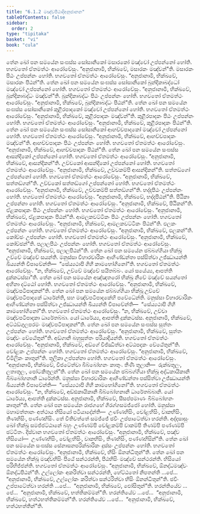 ```yaml
---
title: "6.1.2 මඤ්චපීඨාදිඅනුජානන"
tableOfContents: false
sidebar:
  order: 2
type: "tipitaka"
basket: "vi"
book: "cula"
---
```



<DynamicBreadcrumb />

<Division number="297" book="cula">

<Paragraph number="1274" book="cula">
තේන ඛෝ පන සමයේන සංඝස්ස සෝසානිකෝ මසාරකෝ මඤ්චෝ උප්පන්නෝ හෝති. භගවතෝ ඒතමත්ථං ආරෝචේසුං. “අනුජානාමි, භික්ඛවේ, මසාරකං මඤ්චන්”ති. මසාරකං පීඨං උප්පන්නං හෝති. භගවතෝ ඒතමත්ථං ආරෝචේසුං. “අනුජානාමි, භික්ඛවේ, මසාරකං පීඨන්”ති.
</Paragraph>

<Paragraph number="1275" book="cula">
තේන ඛෝ පන සමයේන සංඝස්ස සෝසානිකෝ බුන්දිකාබද්ධෝ මඤ්චෝ උප්පන්නෝ හෝති. භගවතෝ ඒතමත්ථං ආරෝචේසුං. “අනුජානාමි, භික්ඛවේ, බුන්දිකාබද්ධං මඤ්චන්”ති. බුන්දිකාබද්ධං පීඨං උප්පන්නං හෝති. භගවතෝ ඒතමත්ථං ආරෝචේසුං. “අනුජානාමි, භික්ඛවේ, බුන්දිකාබද්ධං පීඨන්”ති.
</Paragraph>

<Paragraph number="1276" book="cula">
තේන ඛෝ පන සමයේන සංඝස්ස සෝසානිකෝ කුළීරපාදකෝ මඤ්චෝ උප්පන්නෝ හෝති. භගවතෝ ඒතමත්ථං ආරෝචේසුං. “අනුජානාමි, භික්ඛවේ, කුළීරපාදකං මඤ්චන්”ති. කුළීරපාදකං පීඨං උප්පන්නං හෝති. භගවතෝ ඒතමත්ථං ආරෝචේසුං. “අනුජානාමි, භික්ඛවේ, කුළීරපාදකං පීඨන්”ති.
</Paragraph>

<Paragraph number="1277" book="cula">
තේන ඛෝ පන සමයේන සංඝස්ස සෝසානිකෝ ආහච්චපාදකෝ මඤ්චෝ උප්පන්නෝ හෝති. භගවතෝ ඒතමත්ථං ආරෝචේසුං. “අනුජානාමි, භික්ඛවේ, ආහච්චපාදකං මඤ්චන්”ති. ආහච්චපාදකං පීඨං උප්පන්නං හෝති. භගවතෝ ඒතමත්ථං ආරෝචේසුං. “අනුජානාමි, භික්ඛවේ, ආහච්චපාදකං පීඨන්”ති.
</Paragraph>

<Paragraph number="1278" book="cula">
තේන ඛෝ පන සමයේන සංඝස්ස ආසන්දිකෝ උප්පන්නෝ හෝති. භගවතෝ ඒතමත්ථං ආරෝචේසුං. “අනුජානාමි, භික්ඛවේ, ආසන්දිකන්”ති. උච්චකෝ ආසන්දිකෝ උප්පන්නෝ හෝති. භගවතෝ ඒතමත්ථං ආරෝචේසුං. “අනුජානාමි, භික්ඛවේ, උච්චකම්පි ආසන්දිකන්”ති. සත්තඞ්ගෝ උප්පන්නෝ හෝති. භගවතෝ ඒතමත්ථං ආරෝචේසුං. “අනුජානාමි, භික්ඛවේ, සත්තඞ්ගන්”ති. උච්චකෝ සත්තඞ්ගෝ උප්පන්නෝ හෝති. භගවතෝ ඒතමත්ථං ආරෝචේසුං. “අනුජානාමි, භික්ඛවේ, උච්චකම්පි සත්තඞ්ගන්”ති. භද්දපීඨං උප්පන්නං හෝති. භගවතෝ ඒතමත්ථං ආරෝචේසුං. “අනුජානාමි, භික්ඛවේ, භද්දපීඨන්”ති. පීඨිකා උප්පන්නා හෝති. භගවතෝ ඒතමත්ථං ආරෝචේසුං. “අනුජානාමි, භික්ඛවේ, පීඨිකන්”ති. ඒළකපාදකං පීඨං උප්පන්නං හෝති. භගවතෝ ඒතමත්ථං ආරෝචේසුං. “අනුජානාමි, භික්ඛවේ, ඒළකපාදකං පීඨන්”ති. ආමලකවට්ටිකං පීඨං උප්පන්නං හෝති. භගවතෝ ඒතමත්ථං ආරෝචේසුං. “අනුජානාමි, භික්ඛවේ, ආමලකවට්ටිකං පීඨන්”ති. ඵලකං උප්පන්නං හෝති. භගවතෝ ඒතමත්ථං ආරෝචේසුං. “අනුජානාමි, භික්ඛවේ, ඵලකන්”ති. කෝච්ඡං උප්පන්නං හෝති. භගවතෝ ඒතමත්ථං ආරෝචේසුං. “අනුජානාමි, භික්ඛවේ, කෝච්ඡන්”ති. පලාලපීඨං උප්පන්නං හෝති. භගවතෝ ඒතමත්ථං ආරෝචේසුං. “අනුජානාමි, භික්ඛවේ, පලාලපීඨන්”ති.
</Paragraph>

<Paragraph number="1279" book="cula">
තේන ඛෝ පන සමයේන ඡබ්බග්ගියා භික්ඛූ උච්චේ මඤ්චේ සයන්ති. මනුස්සා විහාරචාරිකං ආහිණ්ඩන්තා පස්සිත්වා උජ්ඣායන්ති ඛිය්‍යන්ති විපාචේන්ති—  “සේය්‍යථාපි ගිහී කාමභෝගිනෝ”ති. භගවතෝ ඒතමත්ථං ආරෝචේසුං. “න, භික්ඛවේ, උච්චේ මඤ්චේ සයිතබ්බං. යෝ සයේය්‍ය, ආපත්ති දුක්කටස්සා”ති.
</Paragraph>

<Paragraph number="1280" book="cula">
තේන ඛෝ පන සමයේන අඤ්ඤතරෝ භික්ඛු නීචේ මඤ්චේ සයන්තෝ අහිනා දට්ඨෝ හෝති. භගවතෝ ඒතමත්ථං ආරෝචේසුං. “අනුජානාමි, භික්ඛවේ, මඤ්චපටිපාදකන්”ති.
</Paragraph>

<Paragraph number="1281" book="cula">
තේන ඛෝ පන සමයේන ඡබ්බග්ගියා භික්ඛූ උච්චේ මඤ්චපටිපාදකේ ධාරේන්ති, සහ මඤ්චපටිපාදකේහි පවේධේන්ති. මනුස්සා විහාරචාරිකං ආහිණ්ඩන්තා පස්සිත්වා උජ්ඣායන්ති ඛිය්‍යන්ති විපාචේන්ති—  “සේය්‍යථාපි ගිහී කාමභෝගිනෝ”ති. භගවතෝ ඒතමත්ථං ආරෝචේසුං. “න, භික්ඛවේ, උච්චා මඤ්චපටිපාදකා ධාරේතබ්බා. යෝ ධාරේය්‍ය, ආපත්ති දුක්කටස්ස. අනුජානාමි, භික්ඛවේ, අට්ඨඞ්ගුලපරමං මඤ්චපටිපාදකන්”ති.
</Paragraph>

<Paragraph number="1282" book="cula">
තේන ඛෝ පන සමයේන සංඝස්ස සුත්තං උප්පන්නං හෝති. භගවතෝ ඒතමත්ථං ආරෝචේසුං. “අනුජානාමි, භික්ඛවේ, සුත්තං මඤ්චං වේඨේතුන්”ති. අඞ්ගානි බහුසුත්තං පරියාදියන්ති. භගවතෝ ඒතමත්ථං ආරෝචේසුං. “අනුජානාමි, භික්ඛවේ, අඞ්ගේ විජ්ඣිත්වා අට්ඨපදකං වේඨේතුන්”ති. චෝළකං උප්පන්නං හෝති. භගවතෝ ඒතමත්ථං ආරෝචේසුං. “අනුජානාමි, භික්ඛවේ, චිමිලිකං කාතුන්”ති. තූලිකා උප්පන්නා හෝති. භගවතෝ ඒතමත්ථං ආරෝචේසුං. “අනුජානාමි, භික්ඛවේ, විජටේත්වා බිබ්බෝහනං කාතුං. තීණි තූලානි—  රුක්ඛතූලං, ලතාතූලං, පෝටකිතූලන්”ති.
</Paragraph>

<Paragraph number="1283" book="cula">
තේන ඛෝ පන සමයේන ඡබ්බග්ගියා භික්ඛූ අද්ධකායිකානි බිබ්බෝහනානි ධාරේන්ති. මනුස්සා විහාරචාරිකං ආහිණ්ඩන්තා පස්සිත්වා උජ්ඣායන්ති ඛිය්‍යන්ති විපාචේන්ති—  “සේය්‍යථාපි ගිහී කාමභෝගිනෝ”ති. භගවතෝ ඒතමත්ථං ආරෝචේසුං. “න, භික්ඛවේ, අඩ්ඪකායිකානි බිබ්බෝහනානි ධාරේතබ්බානි. යෝ ධාරේය්‍ය, ආපත්ති දුක්කටස්ස. අනුජානාමි, භික්ඛවේ, සීසප්පමාණං බිබ්බෝහනං කාතුන්”ති.
</Paragraph>

<Paragraph number="1284" book="cula">
තේන ඛෝ පන සමයේන රාජගහේ ගිරග්ගසමජ්ජෝ හෝති. මනුස්සා මහාමත්තානං අත්ථාය භිසියෝ පටියාදේන්ති—  උණ්ණභිසිං, චෝළභිසිං, වාකභිසිං, තිණභිසිං, පණ්ණභිසිං. තේ වීතිවත්තේ සමජ්ජේ ඡවිං උප්පාටේත්වා හරන්ති. අද්දසාසුං ඛෝ භික්ඛූ සමජ්ජට්ඨානේ බහුං උණ්ණම්පි චෝළකම්පි වාකම්පි තිණම්පි පණ්ණම්පි ඡට්ටිතං. දිස්වාන භගවතෝ ඒතමත්ථං ආරෝචේසුං. “අනුජානාමි, භික්ඛවේ, පඤ්ච භිසියෝ—  උණ්ණභිසිං, චෝළභිසිං, වාකභිසිං, තිණභිසිං, පණ්ණභිසින්”ති.
</Paragraph>

<Paragraph number="1285" book="cula">
තේන ඛෝ පන සමයේන සංඝස්ස සේනාසනපරික්ඛාරිකං දුස්සං උප්පන්නං හෝති. භගවතෝ ඒතමත්ථං ආරෝචේසුං. “අනුජානාමි, භික්ඛවේ, භිසිං ඕනන්ධිතුන්”ති.
</Paragraph>

<Paragraph number="1286" book="cula">
තේන ඛෝ පන සමයේන භික්ඛූ මඤ්චභිසිං පීඨේ සන්ථරන්ති, පීඨභිසිං මඤ්චේ සන්ථරන්ති. භිසියෝ පරිභිජ්ජන්ති. භගවතෝ ඒතමත්ථං ආරෝචේසුං. “අනුජානාමි, භික්ඛවේ, ඕනද්ධමඤ්චං ඕනද්ධපීඨන්”ති. උල්ලෝකං අකරිත්වා සන්ථරන්ති, හේට්ඨතෝ නිපතන්ති …පේ…  “අනුජානාමි, භික්ඛවේ, උල්ලෝකං කරිත්වා සන්ථරිත්වා භිසිං ඕනන්ධිතුන්”ති. ඡවිං උප්පාටේත්වා හරන්ති …පේ…  “අනුජානාමි, භික්ඛවේ, ඵෝසිතුන්”ති. හරන්තියේව …පේ…  “අනුජානාමි, භික්ඛවේ, භත්තිකම්මන්”ති. හරන්තියේව …පේ…  “අනුජානාමි, භික්ඛවේ, හත්ථභත්තිකම්මන්”ති. හරන්තියේව …පේ…  “අනුජානාමි, භික්ඛවේ, හත්ථභත්තින්”ති.
</Paragraph>
</Division>
